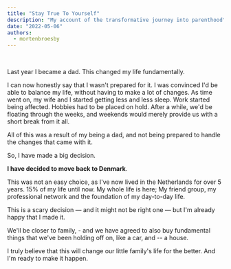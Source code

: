 ```yaml
---
title: "Stay True To Yourself"
description: "My account of the transformative journey into parenthood"
date: "2022-05-06"
authors:
  - mortenbroesby
---
```


<br />

Last year I became a dad. This changed my life fundamentally.

I can now honestly say that I wasn't prepared for it. I was convinced I'd be able to balance my life, without
having to make a lot of changes. As time went on, my wife and I started getting less and less sleep.
Work started being affected. Hobbies had to be placed on hold.
After a while, we'd be floating through the weeks, and weekends would merely provide us with a short break from it all.

All of this was a result of my being a dad, and not being prepared to handle the changes that came with it.

So, I have made a big decision.

<b>I have decided to move back to Denmark</b>.

This was not an easy choice, as I've now lived in the Netherlands for over 5 years. 15% of my life until now.
My whole life is here; My friend group, my professional network and the foundation of my day-to-day life.

This is a scary decision — and it might not be right one — but I'm already happy that I made it.

We'll be closer to family, - and we have agreed to also buy fundamental things that we've been holding off on, like a car, and -- a house.

I truly believe that this will change our little family's life for the better. And I'm ready to make it happen.
